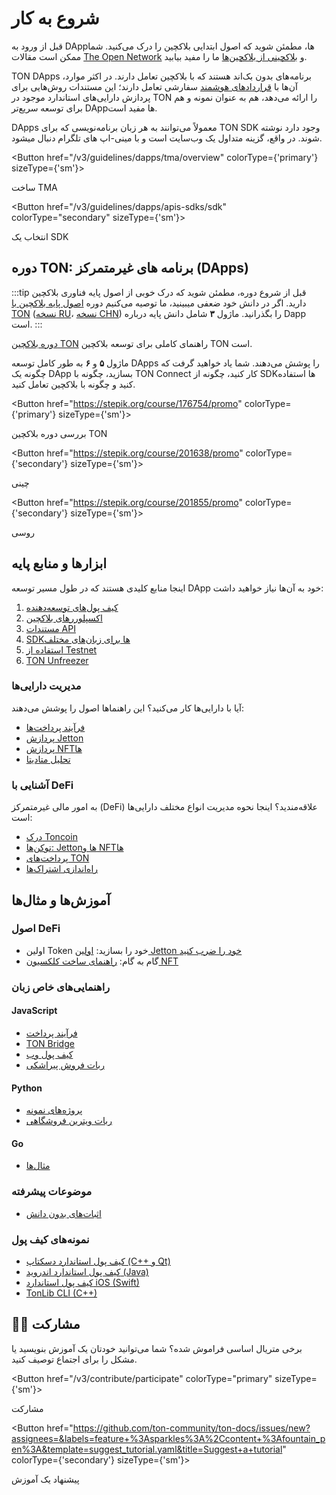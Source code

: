 
# شروع به کار

قبل از ورود به DAppها، مطمئن شوید که اصول ابتدایی بلاکچین را درک می‌کنید. شما ممکن است مقالات [The Open Network](/v3/concepts/dive-into-ton/introduction) و [بلاکچینی از بلاکچین‌ها](/v3/concepts/dive-into-ton/ton-blockchain/blockchain-of-blockchains) ما را مفید بیابید.

TON DApps برنامه‌های بدون بک‌اند هستند که با بلاکچین تعامل دارند. در اکثر موارد، آن‌ها با [قراردادهای هوشمند](/v3/documentation/smart-contracts/overview) سفارشی تعامل دارند؛ این مستندات روش‌هایی برای پردازش دارایی‌های استاندارد موجود در TON را ارائه می‌دهد، هم به عنوان نمونه و هم برای توسعه سریع‌تر DAppها مفید است.

DApps معمولاً می‌توانند به هر زبان برنامه‌نویسی که برای TON SDK وجود دارد نوشته شوند. در واقع، گزینه متداول یک وب‌سایت است و با مینی-اپ های تلگرام دنبال میشود.

<Button href="/v3/guidelines/dapps/tma/overview" colorType={'primary'} sizeType={'sm'}>

ساخت TMA

</Button>

<Button href="/v3/guidelines/dapps/apis-sdks/sdk" colorType="secondary" sizeType={'sm'}>

انتخاب یک SDK

</Button>

## دوره TON: برنامه های غیرمتمرکز (DApps)

:::tip
قبل از شروع دوره، مطمئن شوید که درک خوبی از اصول پایه فناوری بلاکچین دارید. اگر در دانش خود ضعفی میبینید، ما توصیه می‌کنیم دوره [اصول پایه بلاکچین با TON](https://stepik.org/course/201294/promo) ([نسخه RU](https://stepik.org/course/202221/)، [نسخه CHN](https://stepik.org/course/200976/)) را بگذرانید.
ماژول <b>۳</b> شامل دانش پایه درباره Dapp است.
:::

[دوره بلاکچین TON](https://stepik.org/course/176754/) راهنمای کاملی برای توسعه بلاکچین TON است.

ماژول <b>۵</b> و <b>۶</b> به طور کامل توسعه DApps را پوشش می‌دهند. شما یاد خواهید گرفت که چگونه یک DApp بسازید، چگونه با TON Connect کار کنید، چگونه از SDKها استفاده کنید و چگونه با بلاکچین تعامل کنید.

<Button href="https://stepik.org/course/176754/promo"
        colorType={'primary'} sizeType={'sm'}>

بررسی دوره بلاکچین TON

</Button>

<Button href="https://stepik.org/course/201638/promo"
        colorType={'secondary'} sizeType={'sm'}>

چینی

</Button>

<Button href="https://stepik.org/course/201855/promo"
        colorType={'secondary'} sizeType={'sm'}>

روسی

</Button>

## ابزارها و منابع پایه

اینجا منابع کلیدی هستند که در طول مسیر توسعه DApp خود به آن‌ها نیاز خواهید داشت:

1. [کیف پول‌های توسعه‌دهنده](/v3/concepts/dive-into-ton/ton-ecosystem/wallet-apps)
2. [اکسپلوررهای بلاکچین](/v3/concepts/dive-into-ton/ton-ecosystem/explorers-in-ton)
3. [مستندات API](/v3/guidelines/dapps/apis-sdks/api-types)
4. [SDKها برای زبان‌های مختلف](/v3/guidelines/dapps/apis-sdks/sdk)
5. [استفاده از Testnet](/v3/documentation/smart-contracts/getting-started/testnet)
6. [TON Unfreezer](https://unfreezer.ton.org/)

### مدیریت دارایی‌ها

آیا با دارایی‌ها کار می‌کنید؟ این راهنماها اصول را پوشش می‌دهند:

- [فرآیند پرداخت‌ها](/v3/guidelines/dapps/asset-processing/payments-processing)
- [پردازش Jetton](/v3/guidelines/dapps/asset-processing/jettons)
- [پردازش NFTها](/v3/guidelines/dapps/asset-processing/nft-processing/nfts)
- [تحلیل متادیتا](/v3/guidelines/dapps/asset-processing/nft-processing/metadata-parsing)

### آشنایی با DeFi

به امور مالی غیرمتمرکز (DeFi) علاقه‌مندید؟ اینجا نحوه مدیریت انواع مختلف دارایی‌ها است:

- [درک Toncoin](/v3/documentation/dapps/defi/coins)
- [توکن‌ها: Jettonها و NFTها](/v3/documentation/dapps/defi/tokens)
- [پرداخت‌های TON](/v3/documentation/dapps/defi/ton-payments)
- [راه‌اندازی اشتراک‌ها](/v3/documentation/dapps/defi/subscriptions)

## آموزش‌ها و مثال‌ها

### اصول DeFi

- اولین Token خود را بسازید: [اولین Jetton خود را ضرب کنید](/v3/guidelines/dapps/tutorials/mint-your-first-token)
- گام به گام: [راهنمای ساخت کلکسیون NFT](/v3/guidelines/dapps/tutorials/nft-minting-guide)

### راهنمایی‌های خاص زبان

#### JavaScript

- [فرآیند پرداخت](https://github.com/toncenter/examples)
- [TON Bridge](https://github.com/ton-blockchain/bridge)
- [کیف پول وب](https://github.com/toncenter/ton-wallet)
- [ربات فروش پیراشکی](/v3/guidelines/dapps/tutorials/telegram-bot-examples/accept-payments-in-a-telegram-bot-js)

#### Python

- [پروژه‌های نمونه](https://github.com/psylopunk/pytonlib/tree/main/examples)
- [ربات ویترین فروشگاهی](/v3/guidelines/dapps/tutorials/telegram-bot-examples/accept-payments-in-a-telegram-bot)

#### Go

- [مثال‌ها](https://github.com/xssnick/tonutils-go/tree/master/example)

### موضوعات پیشرفته

- [اثبات‌های بدون دانش](/v3/guidelines/dapps/tutorials/zero-knowledge-proofs)

### نمونه‌های کیف پول

- [کیف پول استاندارد دسکتاپ (C++ و Qt)](https://github.com/ton-blockchain/wallet-desktop)
- [کیف پول استاندارد اندروید (Java)](https://github.com/ton-blockchain/wallet-android)
- [کیف پول استاندارد iOS (Swift)](https://github.com/ton-blockchain/wallet-ios)
- [TonLib CLI (C++)](https://github.com/ton-blockchain/ton/blob/master/tonlib/tonlib/tonlib-cli.cpp)

## 👨‍💻 مشارکت

برخی متریال اساسی فراموش شده؟ شما می‌توانید خودتان یک آموزش بنویسید یا مشکل را برای اجتماع توصیف کنید.

<Button href="/v3/contribute/participate" colorType="primary" sizeType={'sm'}>

مشارکت

</Button>

<Button href="https://github.com/ton-community/ton-docs/issues/new?assignees=&labels=feature+%3Asparkles%3A%2Ccontent+%3Afountain_pen%3A&template=suggest_tutorial.yaml&title=Suggest+a+tutorial" colorType={'secondary'} sizeType={'sm'}>

پیشنهاد یک آموزش

</Button>
